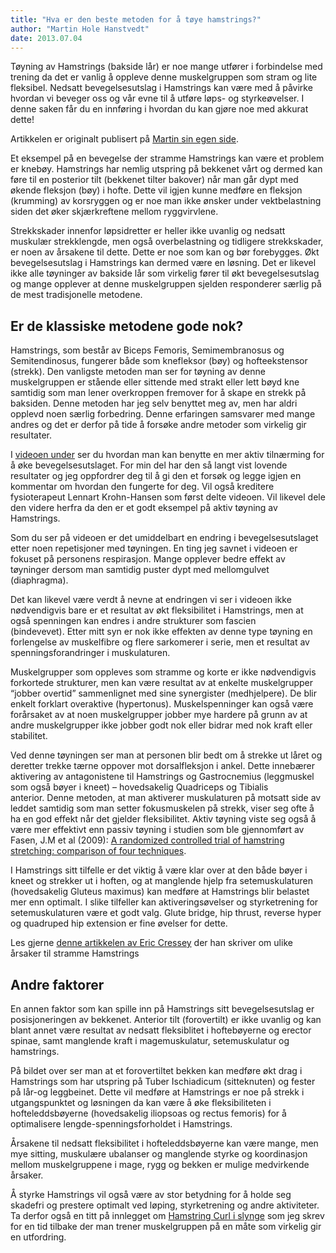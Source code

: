 ```yaml
---
title: "Hva er den beste metoden for å tøye hamstrings?"
author: "Martin Hole Hanstvedt"
date: 2013.07.04
---
```


Tøyning av Hamstrings (bakside lår) er noe mange utfører i forbindelse med trening da det er vanlig å oppleve denne muskelgruppen som stram og lite fleksibel. Nedsatt bevegelsesutslag i Hamstrings kan være med å påvirke hvordan vi beveger oss og vår evne til å utføre løps- og styrkeøvelser. I denne saken får du en innføring i hvordan du kan gjøre noe med akkurat dette!

Artikkelen er originalt publisert på [Martin sin egen side](http://martinhanstvedt.com/).

Et eksempel på en bevegelse der stramme Hamstrings kan være et problem er knebøy. Hamstrings har nemlig utspring på bekkenet vårt og dermed kan føre til en posterior tilt (bekkenet tilter bakover) når man går dypt med økende fleksjon (bøy) i hofte. Dette vil igjen kunne medføre en fleksjon (krumming) av korsryggen og er noe man ikke ønsker under vektbelastning siden det øker skjærkreftene mellom ryggvirvlene.

Strekkskader innenfor løpsidretter er heller ikke uvanlig og nedsatt muskulær strekklengde, men også overbelastning og tidligere strekkskader, er noen av årsakene til dette. Dette er noe som kan og bør forebygges. Økt bevegelsesutslag i Hamstrings kan dermed være en løsning. Det er likevel ikke alle tøyninger av bakside lår som virkelig fører til økt bevegelsesutslag og mange opplever at denne muskelgruppen sjelden responderer særlig på de mest tradisjonelle metodene.

## Er de klassiske metodene gode nok?

Hamstrings, som består av Biceps Femoris, Semimembranosus og Semitendinosus, fungerer både som knefleksor (bøy) og hofteekstensor (strekk). Den vanligste metoden man ser for tøyning av denne muskelgruppen er stående eller sittende med strakt eller lett bøyd kne samtidig som man lener overkroppen fremover for å skape en strekk på baksiden. Denne metoden har jeg selv benyttet meg av, men har aldri opplevd noen særlig forbedring. Denne erfaringen samsvarer med mange andres og det er derfor på tide å forsøke andre metoder som virkelig gir resultater.

I [videoen under](http://www.youtube.com/watch?v=C-wiOqYcxoI) ser du hvordan man kan benytte en mer aktiv tilnærming for å øke bevegelsesutslaget. For min del har den så langt vist lovende resultater og jeg oppfordrer deg til å gi den et forsøk og legge igjen en kommentar om hvordan den fungerte for deg. Vil også kreditere fysioterapeut Lennart Krohn-Hansen som først delte videoen. Vil likevel dele den videre herfra da den er et godt eksempel på aktiv tøyning av Hamstrings.

Som du ser på videoen er det umiddelbart en endring i bevegelsesutslaget etter noen repetisjoner med tøyningen. En ting jeg savnet i videoen er fokuset på personens respirasjon. Mange opplever bedre effekt av tøyninger dersom man samtidig puster dypt med mellomgulvet (diaphragma).

Det kan likevel være verdt å nevne at endringen vi ser i videoen ikke nødvendigvis bare er et resultat av økt fleksibilitet i Hamstrings, men at også spenningen kan endres i andre strukturer som fascien (bindevevet). Etter mitt syn er nok ikke effekten av denne type tøyning en forlengelse av muskelfibre og flere sarkomerer i serie, men et resultat av spenningsforandringer i muskulaturen.

Muskelgrupper som oppleves som stramme og korte er ikke nødvendigvis forkortede strukturer, men kan være resultat av at enkelte muskelgrupper “jobber overtid” sammenlignet med sine synergister (medhjelpere). De blir enkelt forklart overaktive (hypertonus). Muskelspenninger kan også være forårsaket av at noen muskelgrupper jobber mye hardere på grunn av at andre muskelgrupper ikke jobber godt nok eller bidrar med nok kraft eller stabilitet.

Ved denne tøyningen ser man at personen blir bedt om å strekke ut låret og deretter trekke tærne oppover mot dorsalfleksjon i ankel. Dette innebærer aktivering av antagonistene til Hamstrings og Gastrocnemius (leggmuskel som også bøyer i kneet) – hovedsakelig Quadriceps og Tibialis anterior. Denne metoden, at man aktiverer muskulaturen på motsatt side av leddet samtidig som man setter fokusmuskelen på strekk, viser seg ofte å ha en god effekt når det gjelder fleksibilitet. Aktiv tøyning viste seg også å være mer effektivt enn passiv tøyning i studien som ble gjennomført av Fasen, J.M et al (2009): [A randomized controlled trial of hamstring stretching: comparison of four techniques](http://www.ncbi.nlm.nih.gov/pubmed/19204565).

I Hamstrings sitt tilfelle er det viktig å være klar over at den både bøyer i kneet og strekker ut i hoften, og at manglende hjelp fra setemuskulaturen (hovedsakelig Gluteus maximus) kan medføre at Hamstrings blir belastet mer enn optimalt. I slike tilfeller kan aktiveringsøvelser og styrketrening for setemuskulaturen være et godt valg. Glute bridge, hip thrust, reverse hyper og quadruped hip extension er fine øvelser for dette.

Les gjerne [denne artikkelen av Eric Cressey](http://www.ericcressey.com/5-reasons-tight-hamstrings-strain) der han skriver om ulike årsaker til stramme Hamstrings

## Andre faktorer

En annen faktor som kan spille inn på Hamstrings sitt bevegelsesutslag er posisjoneringen av bekkenet. Anterior tilt (forovertilt) er ikke uvanlig og kan blant annet være resultat av nedsatt fleksiblitet i hoftebøyerne og erector spinae, samt manglende kraft i magemuskulatur, setemuskulatur og hamstrings.

På bildet over ser man at et forovertiltet bekken kan medføre økt drag i Hamstrings som har utspring på Tuber Ischiadicum (sitteknuten) og fester på lår-og leggbeinet. Dette vil medføre at Hamstrings er noe på strekk i utgangspunktet og løsningen da kan være å øke fleksibiliteten i hofteleddsbøyerne (hovedsakelig iliopsoas og rectus femoris) for å optimalisere lengde-spenningsforholdet i Hamstrings.

Årsakene til nedsatt fleksibilitet i hofteleddsbøyerne kan være mange, men mye sitting, muskulære ubalanser og manglende styrke og koordinasjon mellom muskelgruppene i mage, rygg og bekken er mulige medvirkende årsaker.

Å styrke Hamstrings vil også være av stor betydning for å holde seg skadefri og prestere optimalt ved løping, styrketrening og andre aktiviteter. Ta derfor også en titt på innlegget om [Hamstring Curl i slynge](http://martinhanstvedt.com/2012/10/26/anbefalt-ovelser-hamstringcurls-i-slynge/) som jeg skrev for en tid tilbake der man trener muskelgruppen på en måte som virkelig gir en utfordring.
